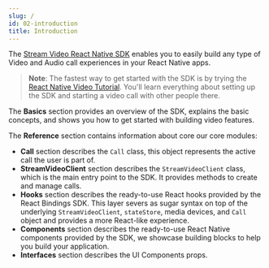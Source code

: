 ```yaml
---
slug: /
id: 02-introduction
title: Introduction
---
```


The [Stream Video React Native SDK](https://github.com/GetStream/stream-video-js) enables you to easily build any type of Video and Audio call experiences in your React Native apps.

> **Note**: The fastest way to get started with the SDK is by trying the [React Native Video Tutorial](01-tutorial.mdx). You'll learn everything about setting up the SDK and starting a video call with other people there.

The **Basics** section provides an overview of the SDK, explains the basic concepts, and shows you how to get started with building video features.

The **Reference** section contains information about core our core modules:
- **Call** section describes the `Call` class, this object represents the active call the user is part of.
- **StreamVideoClient** section describes the `StreamVideoClient` class, which is the main entry point to the SDK. It provides methods to create and manage calls.
- **Hooks** section describes the ready-to-use React hooks provided by the React Bindings SDK. This layer severs as sugar syntax on top of the underlying `StreamVideoClient`, `stateStore`, media devices, and `Call` object and provides a more React-like experience.
- **Components** section describes the ready-to-use React Native components provided by the SDK, we showcase building blocks to help you build your application.
- **Interfaces** section describes the UI Components props.
